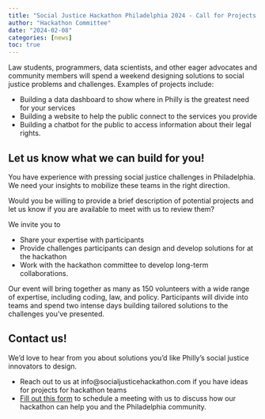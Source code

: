 ```yaml
---
title: "Social Justice Hackathon Philadelphia 2024 - Call for Projects and Mentors"
author: "Hackathon Committee"
date: "2024-02-08"
categories: [news]
toc: true
---
```


Law students, programmers, data scientists, and other eager advocates and community members will spend a weekend designing solutions to social justice problems and challenges. Examples of projects include: 

* Building a data dashboard to show where in Philly is the greatest need for your services
* Building a website to help the public connect to the services you provide
* Building a chatbot for the public to access information about their legal rights.

## Let us know what we can build for you!

You have experience with pressing social justice challenges in Philadelphia. We need your insights to mobilize these teams in the right direction.

Would you be willing to provide a brief description of potential projects and let us know if you are available to meet with us to review them?

We invite you to

* Share your expertise with participants
* Provide challenges participants can design and develop solutions for at the hackathon
* Work with the hackathon committee to develop long-term collaborations.

Our event will bring together as many as 150 volunteers with a wide range of expertise, including coding, law, and policy. Participants will divide into teams and spend two intense days building tailored solutions to the challenges you've presented. 

## Contact us! 

We'd love to hear from you about solutions you'd like Philly’s social justice innovators to design.

* Reach out to us at info@socialjusticehackathon.com if you have ideas for projects for hackathon teams
* [Fill out this form](https://docs.google.com/forms/d/1CaHIVtf3pohPl34DduosxeKB87p8WAfZ0cMbEgosCG0) to schedule a meeting with us to discuss how our hackathon can help you and the Philadelphia community.
